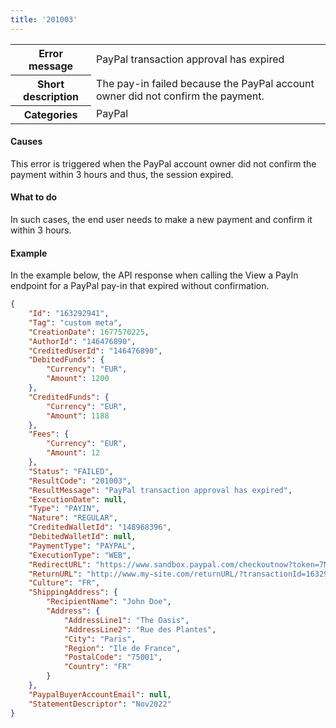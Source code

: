 ---
title: '201003'  
---
  
<table>
    <tbody>
        <tr>
            <th class="header"><strong>Error message</strong></th>
            <td class="table-content">PayPal transaction approval has expired</td>
        </tr>
        <tr>
            <th class="header"><strong>Short description</strong></th>
            <td class="table-content">The pay-in failed because the PayPal account owner did not confirm the payment.</td>
        </tr>
        <tr>
            <th class="header"><strong>Categories</strong></th>
            <td class="table-content">  
<div class="label">PayPal</div>
</td>
        </tr>
    </tbody>
</table>  

#### Causes  

This error is triggered when the PayPal account owner did not confirm the payment within 3 hours and thus, the session expired.  

#### What to do  

In such cases, the end user needs to make a new payment and confirm it within 3 hours.  

#### Example  

In the example below, the API response when calling the View a PayIn endpoint for a PayPal pay-in that expired without confirmation.  
```json API Response
{
    "Id": "163292941",
    "Tag": "custom meta",
    "CreationDate": 1677570225,
    "AuthorId": "146476890",
    "CreditedUserId": "146476890",
    "DebitedFunds": {
        "Currency": "EUR",
        "Amount": 1200
    },
    "CreditedFunds": {
        "Currency": "EUR",
        "Amount": 1188
    },
    "Fees": {
        "Currency": "EUR",
        "Amount": 12
    },
    "Status": "FAILED",
    "ResultCode": "201003",
    "ResultMessage": "PayPal transaction approval has expired",
    "ExecutionDate": null,
    "Type": "PAYIN",
    "Nature": "REGULAR",
    "CreditedWalletId": "148968396",
    "DebitedWalletId": null,
    "PaymentType": "PAYPAL",
    "ExecutionType": "WEB",
    "RedirectURL": "https://www.sandbox.paypal.com/checkoutnow?token=7MD8888648851523J",
    "ReturnURL": "http://www.my-site.com/returnURL/?transactionId=163292941",
    "Culture": "FR",
    "ShippingAddress": {
        "RecipientName": "John Doe",
        "Address": {
            "AddressLine1": "The Oasis",
            "AddressLine2": "Rue des Plantes",
            "City": "Paris",
            "Region": "Ile de France",
            "PostalCode": "75001",
            "Country": "FR"
        }
    },
    "PaypalBuyerAccountEmail": null,
    "StatementDescriptor": "Nov2022"
}
```